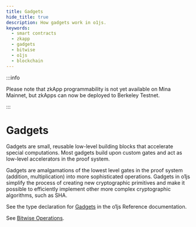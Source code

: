 ```yaml
---
title: Gadgets
hide_title: true
description: How gadgets work in o1js.
keywords:
  - smart contracts
  - zkapp
  - gadgets
  - bitwise
  - o1js
  - blockchain
---
```


:::info

Please note that zkApp programmability is not yet available on Mina Mainnet, but zkApps can now be deployed to Berkeley Testnet.

:::

# Gadgets

Gadgets are small, reusable low-level building blocks that accelerate special computations. Most gadgets build upon custom gates and act as low-level accelerators in the proof system.

Gadgets are amalgamations of the lowest level gates in the proof system (addition, multiplication) into more sophisticated operations. Gadgets in o1js simplify the process of creating new cryptographic primitives and make it possible to efficiently implement other more complex cryptographic algorithms, such as SHA.

See the type declaration for [Gadgets](/zkapps/o1js-reference/modules#gadgets) in the o1js Reference documentation. 

See [Bitwise Operations](/zkapps/o1js/bitwise-operations).
